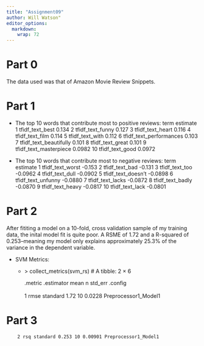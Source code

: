 ```yaml
---
title: "Assignment09"
author: Will Watson"
editor_options: 
  markdown: 
    wrap: 72
---
```


# Part 0

The data used was that of Amazon Movie Review Snippets.

# Part 1

-   The top 10 words that contribute most to positive reviews: term
    estimate <chr> <dbl> 1 tfidf_text_best 0.134 2 tfidf_text_funny
    0.127 3 tfidf_text_heart 0.116 4 tfidf_text_film 0.114 5
    tfidf_text_with 0.112 6 tfidf_text_performances 0.103 7
    tfidf_text_beautifully 0.101 8 tfidf_text_great 0.101 9
    tfidf_text_masterpiece 0.0982 10 tfidf_text_good 0.0972

-   The top 10 words that contribute most to negative reviews: term
    estimate <chr> <dbl> 1 tfidf_text_worst -0.153 2 tfidf_text_bad
    -0.131 3 tfidf_text_too -0.0962 4 tfidf_text_dull -0.0902 5
    tfidf_text_doesn't -0.0898 6 tfidf_text_unfunny -0.0880 7
    tfidf_text_lacks -0.0872 8 tfidf_text_badly -0.0870 9
    tfidf_text_heavy -0.0817 10 tfidf_text_lack -0.0801

# Part 2

After fititing a model on a 10-fold, cross validation sample of my
training data, the inital model fit is quite poor. A RSME of 1.72 and a
R-squared of 0.253--meaning my model only explains approximately 25.3%
of the variance in the dependent variable.

-   SVM Metrics:
    -   \> collect_metrics(svm_rs) \# A tibble: 2 × 6

        .metric .estimator mean n std_err .config\
        <chr> <chr> <dbl> <int> <dbl> <chr>\
        1 rmse standard 1.72 10 0.0228 Preprocessor1_Model1
        
# Part 3


        2 rsq standard 0.253 10 0.00901 Preprocessor1_Model1
